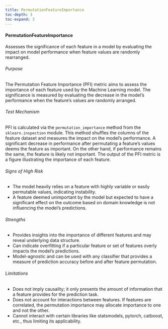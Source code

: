 ```yaml
---
title: PermutationFeatureImportance
toc-depth: 3
toc-expand: 3
---
```







  
#### PermutationFeatureImportance

Assesses the significance of each feature in a model by evaluating the impact on model performance when feature
values are randomly rearranged.

###### Purpose

The Permutation Feature Importance (PFI) metric aims to assess the importance of each feature used by the Machine
Learning model. The significance is measured by evaluating the decrease in the model's performance when the
feature's values are randomly arranged.

###### Test Mechanism

PFI is calculated via the `permutation_importance` method from the `sklearn.inspection` module. This method
shuffles the columns of the feature dataset and measures the impact on the model's performance. A significant
decrease in performance after permutating a feature's values deems the feature as important. On the other hand, if
performance remains the same, the feature is likely not important. The output of the PFI metric is a figure
illustrating the importance of each feature.

###### Signs of High Risk

- The model heavily relies on a feature with highly variable or easily permutable values, indicating instability.
- A feature deemed unimportant by the model but expected to have a significant effect on the outcome based on
domain knowledge is not influencing the model's predictions.

###### Strengths

- Provides insights into the importance of different features and may reveal underlying data structure.
- Can indicate overfitting if a particular feature or set of features overly impacts the model's predictions.
- Model-agnostic and can be used with any classifier that provides a measure of prediction accuracy before and
after feature permutation.

###### Limitations

- Does not imply causality; it only presents the amount of information that a feature provides for the prediction
task.
- Does not account for interactions between features. If features are correlated, the permutation importance may
allocate importance to one and not the other.
- Cannot interact with certain libraries like statsmodels, pytorch, catboost, etc., thus limiting its applicability.




 